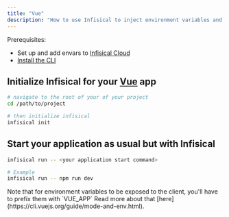 ```yaml
---
title: "Vue"
description: "How to use Infisical to inject environment variables and secrets into a Vue.js app."
---
```


Prerequisites:

- Set up and add envars to [Infisical Cloud](https://app.infisical.com)
- [Install the CLI](/cli/overview)

## Initialize Infisical for your [Vue](https://vuejs.org) app

```bash
# navigate to the root of your of your project 
cd /path/to/project

# then initialize infisical
infisical init
```

## Start your application as usual but with Infisical

```bash
infisical run -- <your application start command>

# Example
infisical run -- npm run dev
```

<Note>
  Note that for environment variables to be exposed to the client, you'll have
  to prefix them with `VUE_APP` Read more about that
  [here](https://cli.vuejs.org/guide/mode-and-env.html).
</Note>
